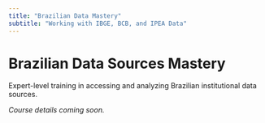 ```yaml
---
title: "Brazilian Data Mastery"
subtitle: "Working with IBGE, BCB, and IPEA Data"
---
```


# Brazilian Data Sources Mastery

Expert-level training in accessing and analyzing Brazilian institutional data sources.

*Course details coming soon.*